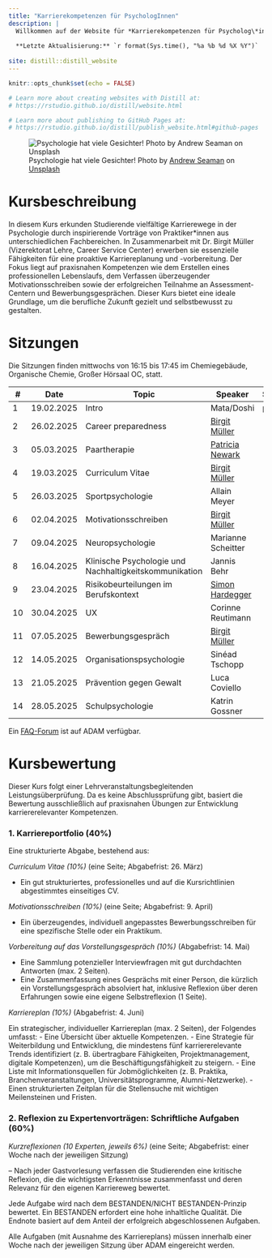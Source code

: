 ```yaml
---
title: "Karrierekompetenzen für PsychologInnen"
description: |
  Willkommen auf der Website für *Karrierekompetenzen für Psycholog\*innen* FS25 ([75723-01](https://vorlesungsverzeichnis.unibas.ch/de/vorlesungsverzeichnis?id=292389))
  
  **Letzte Aktualisierung:** `r format(Sys.time(), "%a %b %d %X %Y")`
  
site: distill::distill_website
---
```


```r
knitr::opts_chunk$set(echo = FALSE)

# Learn more about creating websites with Distill at:
# https://rstudio.github.io/distill/website.html

# Learn more about publishing to GitHub Pages at:
# https://rstudio.github.io/distill/publish_website.html#github-pages

```

![Psychologie hat viele Gesichter! <span>Photo by <a href="https://unsplash.com/@amseaman?utm_content=creditCopyText&utm_medium=referral&utm_source=unsplash">Andrew Seaman</a> on <a href="https://unsplash.com/photos/gray-concrete-wall-4Fi_4Q6_eFM?utm_content=creditCopyText&utm_medium=referral&utm_source=unsplash">Unsplash</a></span>](photos/andrew-seaman-4Fi_4Q6_eFM-unsplash.jpg)

# Kursbeschreibung

In diesem Kurs erkunden Studierende vielfältige Karrierewege in der Psychologie durch inspirierende Vorträge von Praktiker*innen aus unterschiedlichen Fachbereichen. In Zusammenarbeit mit Dr. Birgit Müller (Vizerektorat Lehre, Career Service Center) erwerben sie essenzielle Fähigkeiten für eine proaktive Karriereplanung und -vorbereitung. Der Fokus liegt auf praxisnahen Kompetenzen wie dem Erstellen eines professionellen Lebenslaufs, dem Verfassen überzeugender Motivationsschreiben sowie der erfolgreichen Teilnahme an Assessment-Centern und Bewerbungsgesprächen. Dieser Kurs bietet eine ideale Grundlage, um die berufliche Zukunft gezielt und selbstbewusst zu gestalten.

# Sitzungen

Die Sitzungen finden mittwochs von 16:15 bis 17:45 im Chemiegebäude, Organische Chemie, Großer Hörsaal OC, statt.

::: l-body
| # | Date | Topic                | Speaker | Slides |
|---| -----|----------------------|--------| --------|
| 1 | 19.02.2025 | Intro | Mata/Doshi | [pdf](presentations/KKP_session1.pdf) |
| 2 | 26.02.2025 | Career preparedness | [Birgit Müller](https://www.unibas.ch/en/Studies/Advice-and-Support/Career-Counseling/Team-CSC.html) | | 
| 3 | 05.03.2025 | Paartherapie | [Patricia Newark](https://www.therapie-basel.ch/?page_id=215) | | 
| 4 | 19.03.2025 | Curriculum Vitae | [Birgit Müller](https://www.unibas.ch/en/Studies/Advice-and-Support/Career-Counseling/Team-CSC.html) | |
| 5 | 26.03.2025 | Sportpsychologie |  Allain Meyer | |
| 6 | 02.04.2025 | Motivationsschreiben | [Birgit Müller](https://www.unibas.ch/en/Studies/Advice-and-Support/Career-Counseling/Team-CSC.html) | |
| 7 | 09.04.2025 | Neuropsychologie | Marianne Scheitter | |
| 8 | 16.04.2025 | Klinische Psychologie und Nachhaltigkeitskommunikation |  Jannis Behr | |
| 9 | 23.04.2025 | Risikobeurteilungen im Berufskontext |  [Simon Hardegger](https://www.linkedin.com/in/simoncarlhardegger/)| |
| 10 | 30.04.2025 | UX | Corinne Reutimann | |
|11 | 07.05.2025 | Bewerbungsgespräch | [Birgit Müller](https://www.unibas.ch/en/Studies/Advice-and-Support/Career-Counseling/Team-CSC.html) | |
|12 | 14.05.2025 | Organisationspsychologie | Sinéad Tschopp | |
|13 | 21.05.2025 | Prävention gegen Gewalt | Luca Coviello | |
|14 | 28.05.2025 | Schulpsychologie | Katrin Gossner | |
:::

Ein [FAQ-Forum](https://adam.unibas.ch/goto_adam_crs_1942323.html) ist auf ADAM verfügbar.


# Kursbewertung 

Dieser Kurs folgt einer Lehrveranstaltungsbegleitenden Leistungsüberprüfung. Da es keine Abschlussprüfung gibt, basiert die Bewertung ausschließlich auf praxisnahen Übungen zur Entwicklung karriererelevanter Kompetenzen.
 
### 1. Karriereportfolio (40%)
Eine strukturierte Abgabe, bestehend aus:
 
*Curriculum Vitae (10%)* (eine Seite; Abgabefrist: 26. März)

- Ein gut strukturiertes, professionelles und auf die Kursrichtlinien abgestimmtes einseitiges CV. 
 
*Motivationsschreiben (10%)* (eine Seite; Abgabefrist: 9. April)

- Ein überzeugendes, individuell angepasstes Bewerbungsschreiben für eine spezifische Stelle oder ein Praktikum. 
 
*Vorbereitung auf das Vorstellungsgespräch (10%)* (Abgabefrist: 14. Mai)

- Eine Sammlung potenzieller Interviewfragen mit gut durchdachten Antworten (max. 2 Seiten).
- Eine Zusammenfassung eines Gesprächs mit einer Person, die kürzlich ein Vorstellungsgespräch absolviert hat, inklusive Reflexion über deren Erfahrungen sowie eine eigene Selbstreflexion (1 Seite).
 
*Karriereplan (10%)* (Abgabefrist: 4. Juni)

Ein strategischer, individueller Karriereplan (max. 2 Seiten), der Folgendes umfasst:
- Eine Übersicht über aktuelle Kompetenzen.
- Eine Strategie für Weiterbildung und Entwicklung, die mindestens fünf karriererelevante Trends identifiziert (z. B. übertragbare Fähigkeiten, Projektmanagement, digitale Kompetenzen), um die Beschäftigungsfähigkeit zu steigern.
- Eine Liste mit Informationsquellen für Jobmöglichkeiten (z. B. Praktika, Branchenveranstaltungen, Universitätsprogramme, Alumni-Netzwerke).
- Einen strukturierten Zeitplan für die Stellensuche mit wichtigen Meilensteinen und Fristen.
 
### 2. Reflexion zu Expertenvorträgen: Schriftliche Aufgaben (60%)

*Kurzreflexionen (10 Experten, jeweils 6%)* (eine Seite; Abgabefrist: einer Woche nach der jeweiligen Sitzung)

– Nach jeder Gastvorlesung verfassen die Studierenden eine kritische Reflexion, die die wichtigsten Erkenntnisse zusammenfasst und deren Relevanz für den eigenen Karriereweg bewertet.
 
Jede Aufgabe wird nach dem BESTANDEN/NICHT BESTANDEN-Prinzip bewertet. Ein BESTANDEN erfordert eine hohe inhaltliche Qualität. Die Endnote basiert auf dem Anteil der erfolgreich abgeschlossenen Aufgaben.
 
Alle Aufgaben (mit Ausnahme des Karriereplans) müssen innerhalb einer Woche nach der jeweiligen Sitzung über ADAM eingereicht werden.
